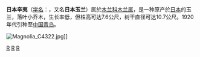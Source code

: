 {{Speciesbox 
| taxon = Magnolia kobus
| image = Magnolia_kobus_borealis2.jpg
| authority = [[奥古斯丁·彼拉姆斯·德堪多|DC.]]
}}
'''日本辛夷'''（[[学名|学名]]：''{{lang|la|Magnolia kobus}}''，又名'''日本玉兰'''）属於[[木兰科|木兰科]][[木兰属|木兰属]]，是一种原产於[[日本|日本]]的玉兰，落叶小乔木，生长率低，但株高可达7.6公尺，树干直径可达10.7公尺。1920年代引种至[[中国|中国]][[青岛|青岛]]。

[[File:Magnolia_C4322.jpg|thumb]]]]
{{Taxonbar|from=Q942409}}

[[Category:中草藥|R]]
[[Category:木蘭屬|R]]
[[Category:青岛物种|R]]